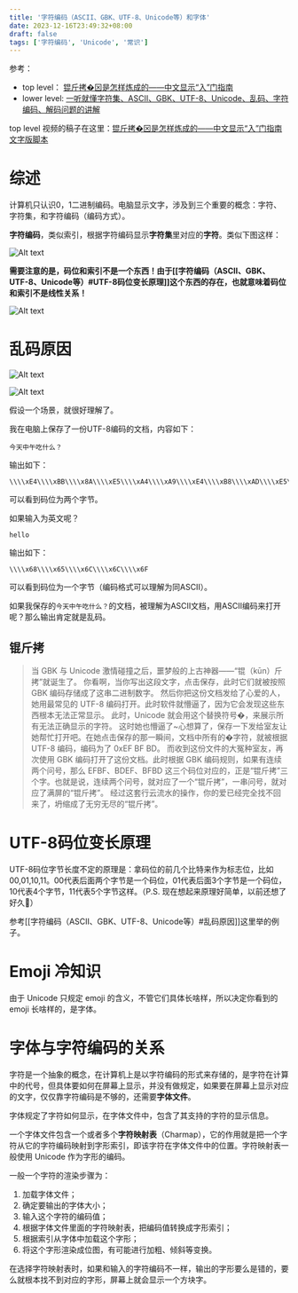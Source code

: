 ```yaml
---
title: '字符编码（ASCII、GBK、UTF-8、Unicode等）和字体'
date: 2023-12-16T23:49:32+08:00
draft: false
tags: ['字符编码', 'Unicode', '常识']
---
```


参考：

- top level： [锟斤拷�⊠是怎样炼成的——中文显示“⼊”门指南](https://www.bilibili.com/video/BV1cB4y177QR/?share_source=copy_web&vd_source=3bfb0ec751c895fd26607d3661a4598c)
- lower level: [一听就懂字符集、ASCII、GBK、UTF-8、Unicode、乱码、字符编码、解码问题的讲解](https://www.bilibili.com/video/BV1xD4y1y7yc/?share_source=copy_web&vd_source=3bfb0ec751c895fd26607d3661a4598c)

top level 视频的稿子在这里：[锟斤拷�⊠是怎样炼成的——中文显示“⼊”门指南 文字版脚本](https://chaiknows.feishu.cn/docx/doxcnQEbKZNVew6qrRmzFh9oiTd)

# 综述

计算机只认识0，1二进制编码。电脑显示文字，涉及到三个重要的概念：字符、字符集，和字符编码（编码方式）。

**字符编码**，类似索引，根据字符编码显示**字符集**里对应的**字符**。类似下图这样：

![Alt text](<Untitled 1.png>)

**需要注意的是，码位和索引不是一个东西！由于[[字符编码（ASCII、GBK、UTF-8、Unicode等）#UTF-8码位变长原理]]这个东西的存在，也就意味着码位和索引不是线性关系！**

![Alt text](<Untitled-2 1.png>)

# 乱码原因

![Alt text](Untitled-3.png)

![Alt text](Untitled-4.png)

假设一个场景，就很好理解了。

我在电脑上保存了一份UTF-8编码的文档，内容如下：

```
今天中午吃什么？

```

输出如下：

```
\\\\xE4\\\\xBB\\\\x8A\\\\xE5\\\\xA4\\\\xA9\\\\xE4\\\\xB8\\\\xAD\\\\xE5\\\\x8D\\\\x88\\\\xE5\\\\x90\\\\x83\\\\xE4\\\\xBB\\\\x80\\\\xE4\\\\xB9\\\\x88\\\\xEF\\\\xBC\\\\x9F

```

可以看到码位为两个字节。

如果输入为英文呢？

```
hello

```

输出如下：

```
\\\\x68\\\\x65\\\\x6C\\\\x6C\\\\x6F

```

可以看到码位为一个字节（编码格式可以理解为同ASCII）。

如果我保存的`今天中午吃什么？`的文档，被理解为ASCII文档，用ASCII编码来打开呢？那么输出肯定就是乱码。

## 锟斤拷

> 当 GBK 与 Unicode 激情碰撞之后，噩梦般的上古神器——“锟（kūn）斤拷”就诞生了。 你看啊，当你写出这段文字，点击保存，此时它们就被按照 GBK 编码存储成了这串二进制数字。 然后你把这份文档发给了心爱的人，她用最常见的 UTF-8 编码打开。此时软件就懵逼了，因为它会发现这些东西根本无法正常显示。 此时，Unicode 就会用这个替换符号�，来展示所有无法正确显示的字符。 这时她也懵逼了~心想算了，保存一下发给室友让她帮忙打开吧。在她点击保存的那一瞬间，文档中所有的�字符，就被根据 UTF-8 编码，编码为了 0xEF BF BD。 而收到这份文件的大冤种室友，再次使用 GBK 编码打开了这份文档。此时根据 GBK 编码规则，如果有连续两个问号，那么 EFBF、BDEF、BFBD 这三个码位对应的，正是“锟斤拷”三个字。也就是说，连续两个问号，就对应了一个“锟斤拷”，一串问号，就对应了满屏的“锟斤拷”。 经过这套行云流水的操作，你的爱已经完全找不回来了，坍缩成了无穷无尽的“锟斤拷”。

# UTF-8码位变长原理

UTF-8码位字节长度不定的原理是：拿码位的前几个比特来作为标志位，比如00,01,10,11。00代表后面两个字节是一个码位，01代表后面3个字节是一个码位，10代表4个字节，11代表5个字节这样。（P.S. 现在想起来原理好简单，以前还想了好久🤣）

参考[[字符编码（ASCII、GBK、UTF-8、Unicode等）#乱码原因]]这里举的例子。

# Emoji 冷知识

由于 Unicode 只规定 emoji 的含义，不管它们具体长啥样，所以决定你看到的 emoji 长啥样的，是字体。

# 字体与字符编码的关系

字符是一个抽象的概念，在计算机上是以字符编码的形式来存储的，是字符在计算中的代号，但具体要如何在屏幕上显示，并没有做规定，如果要在屏幕上显示对应的文字，仅仅靠字符编码是不够的，还需要**字体文件**。

字体规定了字符如何显示，在字体文件中，包含了其支持的字符的显示信息。

一个字体文件包含一个或者多个**字符映射表**（Charmap），它的作用就是把一个字符从它的字符编码映射到字形索引，即该字符在字体文件中的位置。字符映射表一般使用 Unicode 作为字形的编码。

一般一个字符的渲染步骤为：

1. 加载字体文件；
2. 确定要输出的字体大小；
3. 输入这个字符的编码值；
4. 根据字体文件里面的字符映射表，把编码值转换成字形索引；
5. 根据索引从字体中加载这个字形；
6. 将这个字形渲染成位图，有可能进行加粗、倾斜等变换。

在选择字符映射表时，如果和输入的字符编码不一样，输出的字形要么是错的，要么就根本找不到对应的字形，屏幕上就会显示一个方块字。
